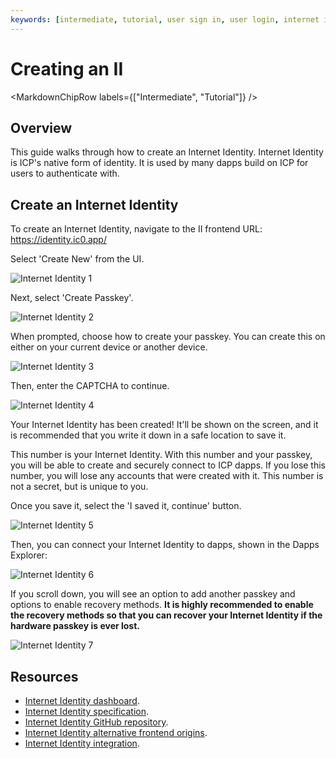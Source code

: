 ```yaml
---
keywords: [intermediate, tutorial, user sign in, user login, internet identity]
---
```



# Creating an II

<MarkdownChipRow labels={["Intermediate", "Tutorial"]} />

## Overview

This guide walks through how to create an Internet Identity. Internet Identity is ICP's native form of identity. It is used by many dapps build on ICP for users to authenticate with.

## Create an Internet Identity

To create an Internet Identity, navigate to the II frontend URL: https://identity.ic0.app/

Select 'Create New' from the UI.

![Internet Identity 1](../_attachments/II_mainnet1.png)

Next, select 'Create Passkey'.

![Internet Identity 2](../_attachments/II_mainnet2.png)

When prompted, choose how to create your passkey. You can create this on either on your current device or another device.

![Internet Identity 3](../_attachments/II_mainnet3.png)

Then, enter the CAPTCHA to continue.

![Internet Identity 4](../_attachments/II_mainnet4.png)

Your Internet Identity has been created! It'll be shown on the screen, and it is recommended that you write it down in a safe location to save it.

This number is your Internet Identity. With this number and your passkey, you will be able to create and securely connect to ICP dapps. If you lose this number, you will lose any accounts that were created with it. This number is not a secret, but is unique to you.

Once you save it, select the 'I saved it, continue' button.

![Internet Identity 5](../_attachments/II_mainnet5.png)

Then, you can connect your Internet Identity to dapps, shown in the Dapps Explorer:

![Internet Identity 6](../_attachments/II_mainnet6.png)

If you scroll down, you will see an option to add another passkey and options to enable recovery methods. **It is highly recommended to enable the recovery methods so that you can recover your Internet Identity if the hardware passkey is ever lost.**

![Internet Identity 7](../_attachments/II_mainnet7.png)

## Resources

- [Internet Identity dashboard](https://identity.ic0.app/).
- [Internet Identity specification](/docs/current/references/ii-spec).
- [Internet Identity GitHub repository](https://github.com/dfinity/internet-identity).
- [Internet Identity alternative frontend origins](/docs/current/developer-docs/integrations/internet-identity/alternative-origins).
- [Internet Identity integration](/docs/current/developer-docs/identity/internet-identity/integrate-internet-identity).
